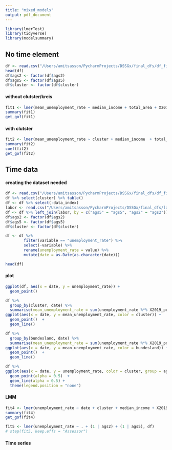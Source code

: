```yaml
---
title: "mixed_models"
output: pdf_document
---
```


```r
library(lmerTest) 
library(tidyverse)
library(modelsummary)
```

## No time element 
```r
df <- read.csv("/Users/amitsasson/PycharmProjects/DSSGx/final_dfs/df_final_with_clusters.csv")
head(df)
df$ags2 <- factor(df$ags2)
df$ags5 <- factor(df$ags5)
df$cluster <- factor(df$cluster)
```

#### without clutster/kreis
```r
fit1 <- lmer(mean_unemployment_rate ~ median_income + total_area + X2019_population + (1 | ags2), df)
summary(fit1)
get_gof(fit1)

```

#### with clutster
```r
fit2 <- lmer(mean_unemployment_rate ~ cluster + median_income  + total_area + X2019_population + (1 | ags2), df)
summary(fit2)
coef(fit2)
get_gof(fit2)
```


## Time data 

#### creating the dataset needed 
```r
df <- read.csv("/Users/amitsasson/PycharmProjects/DSSGx/final_dfs/df_final_without_labor_with_clusters.csv")
df %>% select(cluster) %>% table()
df <- df %>% select(-data_index)
labor <- read.csv("/Users/amitsasson/PycharmProjects/DSSGx/final_dfs/labor_market_by_date.csv")
df <- df %>% left_join(labor, by = c("ags5" = "ags5", "ags2" = "ags2"))
df$ags2 <- factor(df$ags2)
df$ags5 <- factor(df$ags5)
df$cluster <- factor(df$cluster)

df <- df %>% 
        filter(variable == "unemployment_rate") %>% 
        select(-variable) %>% 
        rename(unemployment_rate = value) %>% 
        mutate(date = as.Date(as.character(date)))

head(df)
```

#### plot 
```r
ggplot(df, aes(x = date, y = unemployment_rate)) + 
  geom_point() 

df %>% 
  group_by(cluster, date) %>% 
  summarise(mean_unemployment_rate = sum(unemployment_rate %*% X2019_population)/sum(X2019_population)) %>% 
ggplot(aes(x = date, y = mean_unemployment_rate, color = cluster)) + 
  geom_point()  + 
  geom_line() 

df %>% 
  group_by(bundesland, date) %>% 
  summarise(mean_unemployment_rate = sum(unemployment_rate %*% X2019_population)/sum(X2019_population)) %>% 
ggplot(aes(x = date, y = mean_unemployment_rate, color = bundesland)) + 
  geom_point()  + 
  geom_line() 

df %>% 
ggplot(aes(x = date, y = unemployment_rate, color = cluster, group = ags5)) + 
  geom_point(alpha = 0.5)  + 
  geom_line(alpha = 0.5) +
  theme(legend.position = "none")
```

#### LMM 
```r
fit4 <- lmer(unemployment_rate ~ date + cluster + median_income + X2019_population + (1 | ags2) + (1 | ags5), df)
summary(fit4)
get_gof(fit4)

fit5 <- lmer(unemployment_rate ~ . + (1 | ags2) + (1 | ags5), df)
# step(fit5, keep.effs = "Assessor")
```

#### TIme series 
```r
```



